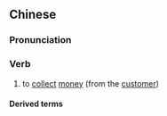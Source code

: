 {{also|收银}}
==Chinese==
{{zh-forms|s=收银}}

===Pronunciation===
{{zh-pron
|m=shōuyín
|c=sau1 ngan4-2
|cat=v
}}

===Verb===
{{zh-verb}}

# to [[collect]] [[money]] (from the [[customer]])

====Derived terms====
{{zh-der|收銀員|收銀臺}}